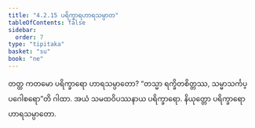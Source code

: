 ```yaml
---
title: "4.2.15 ပရိက္ခာရဟာရသမ္ပာတ"
tableOfContents: false
sidebar:
  order: 7
type: "tipitaka"
basket: "su"
book: "ne"
---
```



<DynamicBreadcrumb />

<Division number="77" book="ne">

<Paragraph number="537" book="ne">
တတ္ထ ကတမော ပရိက္ခာရော ဟာရသမ္ပာတော?
</Paragraph>

<Paragraph number="538" book="ne">
“တသ္မာ ရက္ခိတစိတ္တဿ, သမ္မာသင်္ကပ္ပဂေါစရော”တိ ဂါထာ. အယံ သမထဝိပဿနာယ ပရိက္ခာရော.

</Paragraph>
</Division>

<Paragraph number="539" type="center" book="ne">
နိယုတ္တော ပရိက္ခာရော ဟာရသမ္ပာတော.
</Paragraph>